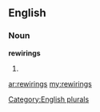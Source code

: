 ==English==

===Noun===
'''rewirings'''

# {{plural of|[[rewiring]]}}

[[Category:English plurals]]

[[ar:rewirings]]
[[my:rewirings]]